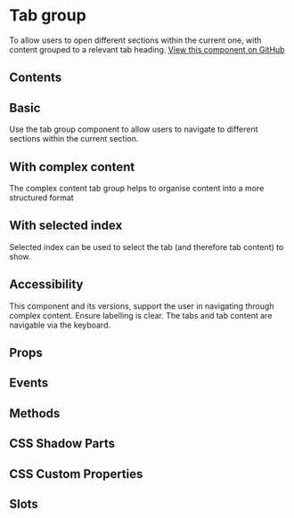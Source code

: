 # Tab group
To allow users to open different sections within the current one, with content grouped to a relevant tab heading. [View this component on GitHub](https://github.com/UKHO/admiralty-design-system/tree/main/packages/core/src/components/tab-group)

## Contents

## Basic
Use the tab group component to allow users to navigate to different sections within the current section.


<Basic/>

## With complex content
The complex content tab group helps to organise content into a more structured format


<WithComplexContent />

## With selected index
Selected index can be used to select the tab (and therefore tab content) to show.


<WithSelectedIndex />

## Accessibility
This component and its versions, support the user in navigating through complex content. Ensure labelling is clear. The tabs and tab content are navigable via the keyboard.

## Props


<Props />

## Events


<Events />

## Methods


<Methods />

## CSS Shadow Parts


<Parts />

## CSS Custom Properties


<CustomProps />

## Slots


<Slots />


